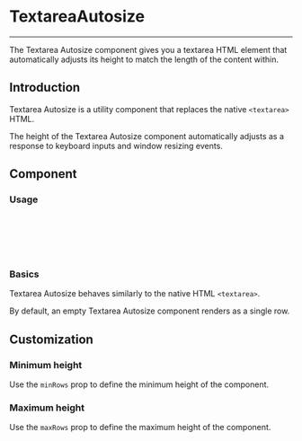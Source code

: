 
<Meta title="Utils/TextareaAutosize" />

# TextareaAutosize

---

The Textarea Autosize component gives you a textarea HTML element that automatically adjusts its height to match the length of the content within.

## Introduction

Textarea Autosize is a utility component that replaces the native `<textarea>` HTML.

The height of the Textarea Autosize component automatically adjusts as a response to keyboard inputs and window resizing events.

<Canvas sourceState="shown" of={TextareaAutosizeDefaultStories.Primary} />

## Component

### Usage

```jsx
import { TextareaAutosize } from '../TextareaAutosize';

export default function MyApp() {
    return <TextareaAutosize />;
}
```

### Basics

Textarea Autosize behaves similarly to the native HTML `<textarea>`.

By default, an empty Textarea Autosize component renders as a single row.

## Customization

### Minimum height

Use the `minRows` prop to define the minimum height of the component.

### Maximum height

Use the `maxRows` prop to define the maximum height of the component.

